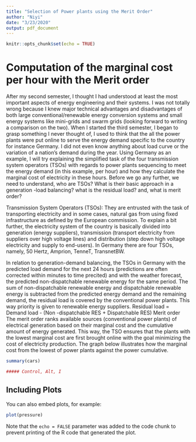 ```yaml
---
title: "Selection of Power plants using the Merit Order"
author: "Niyi"
date: "3/23/2020"
output: pdf_document
---
```


```r
knitr::opts_chunk$set(echo = TRUE)
```

# Computation of the marginal cost per hour with the Merit order

After my second semester, I thought I had understood at least the most important aspects of energy engineering and their systems. I was not totally wrong because I knew major technical advantages and disadvantages of both large conventional/renewable energy conversion systems and small energy systems like mini-grids and swarm grids (looking forward to writing a comparison on the two). When I started the third semester, I began to grasp something I never thought of, I used to think that the all the power plants were put online to serve the energy demand specific to the country for instance Germany. I did not even know anything about load curve or the variation of a nation’s demand during the year. 
Using Germany as an example, I will try explaining the simplified task of the four transmission system operators (TSOs) with regards to power plants sequencing to meet the energy demand (in this example, per hour) and how they calculate the marginal cost of electricity in these hours. Before we go any further, we need to understand, who are TSOs? What is their basic approach in a generation -load balancing? what is the residual load? and, what is merit order?

Transmission System Operators (TSOs): They are entrusted with the task of transporting electricity and in some cases, natural gas from using fixed infrastructure as defined by the European commission. To explain a bit further, the electricity system of the country is basically divided into generation (energy suppliers), transmission (transport electricity from suppliers over high voltage lines) and distribution (step down high voltage electricity and supply to end-users). In Germany there are four TSOs, namely, 50 Hertz, Amprion, TenneT, TransnetBW.

In relation to generation-demand balancing, the TSOs in Germany with the predicted load demand for the next 24 hours (predictions are often corrected within minutes to time precited) and with the weather forecast, the predicted non-dispatchable renewable energy for the same period. The sum of non-dispatchable renewable energy and dispatchable renewable energy is subtracted from the predicted energy demand and the remaining demand, the residual load is covered by the conventional power plants. This way priority is given to renewable energy suppliers.
Residual load = Demand load - (Non -dispatchable RES + Dispatchable RES)
Merit order
The merit order ranks available sources (conventional power plants) of electrical generation based on their marginal cost and the cumulative amount of energy generated. This way, the TSO ensures that the plants with the lowest marginal cost are first brought online with the goal minimizing the cost of electricity production. The graph below illustrates how the marginal cost from the lowest of power plants against the power cumulative.

```r
summary(cars)

##### Control, Alt, I
```




## Including Plots

You can also embed plots, for example:

```r
plot(pressure)
```

Note that the `echo = FALSE` parameter was added to the code chunk to prevent printing of the R code that generated the plot.
